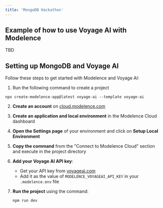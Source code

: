 ```yaml
---
title: 'MongoDB Hackathon'
---
```


## Example of how to use Voyage AI with Modelence

TBD

## Setting up MongoDB and Voyage AI

Follow these steps to get started with Modelence and Voyage AI:

1. Run the following command to create a project

```
npx create-modelence-app@latest voyage-ai --template voyage-ai
```

2. **Create an account** on [cloud.modelence.com](https://cloud.modelence.com/)

3. **Create an application and local environment** in the Modelence Cloud dashboard

4. **Open the Settings page** of your environment and click on **Setup Local Environment**

5. **Copy the command** from the "Connect to Modelence Cloud" section and execute in the project directory

6. **Add your Voyage AI API key**:
   - Get your API key from [voyageai.com](https://www.voyageai.com/)
   - Add it as the value of `MODELENCE_VOYAGEAI_API_KEY` in your `.modelence.env` file

7. **Run the project** using the command:
   ```bash
   npm run dev
   ```

